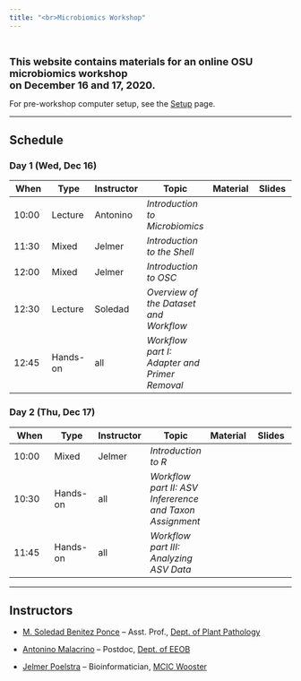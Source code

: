 ```yaml
---
title: "<br>Microbiomics Workshop"
---
```


<style>
.mytable table {
  width:75%;
}
</style>

<br>

<span style="font-size: 18px">**This website contains materials for an online
OSU microbiomics workshop<br>on December 16 and 17, 2020.**</span>

For pre-workshop computer setup, see the [Setup](00_setup.html) page.

----

## Schedule

### Day 1 (Wed, Dec 16)

<div class="mytable">

| When  | Type | Instructor | Topic | Material | Slides
|-|-|-|-|-|-|
| 10:00 | Lecture | Antonino | _Introduction to Microbiomics_ | <a href="01-microbiomics.html" target="_blank"><span style="color: #4b5357;"><i class="fas fa-book fa-lg"></i></span></a> | |
| 11:30 | Mixed | Jelmer | _Introduction to the Shell_ | <a href="02-shell.html" target="_blank"><span style="color: #4b5357;"><i class="fas fa-book fa-lg"></i></span></a> | <a href="02-shell-slides.html" target="_blank"><span style="color: #4b5357;"><i class="fas fa-desktop fa-lg"></i></span></a> |
| 12:00 | Mixed | Jelmer | _Introduction to OSC_ | <a href="03-OSC.html" target="_blank"><span style="color: #4b5357;"><i class="fas fa-book fa-lg"></i></span></a> | <a href="03-OSC-slides.html" target="_blank"><span style="color: #4b5357;"><i class="fas fa-desktop fa-lg"></i></span></a> |
| 12:30 | Lecture | Soledad | _Overview of the Dataset and Workflow_ | <a href="05-data-overview.html" target="_blank"><span style="color: #4b5357;"><i class="fas fa-book fa-lg"></i></span></a> | |
| 12:45 | Hands-on | all | _Workflow part I: Adapter and Primer Removal_ | <a href="04-preprocess-reads.html" target="_blank"><span style="color: #4b5357;"><i class="fas fa-book fa-lg"></i></span></a> | |


</mytable>

### Day 2 (Thu, Dec 17)

<div class="mytable">

| When  | Type | Instructor | Topic | Material | Slides
|-|-|-|-|-|-|
| 10:00 | Mixed | Jelmer | _Introduction to R_ | <a href="06-R.html" target="_blank"><span style="color: #4b5357;"><i class="fas fa-book fa-lg"></i></span></a> | |
| 10:30 | Hands-on | all | _Workflow part II: ASV Infererence and Taxon Assignment_ | <a href="07-ASV-inference.html" target="_blank"><span style="color: #4b5357;"><i class="fas fa-book fa-lg"></i></span></a> | |
| 11:45 | Hands-on | all | _Workflow part III: Analyzing ASV Data_ | <a href="08-postASV-analyis.html" target="_blank"><span style="color: #4b5357;"><i class="fas fa-book fa-lg"></i></span></a> | |

</mytable>

----

## Instructors

- [M. Soledad Benitez Ponce](benitezponce.1@osu.edu) -- Asst. Prof., [Dept. of Plant Pathology](https://plantpath.osu.edu/)

- [Antonino Malacrino](mailto:malacrino.1@osu.edu) -- Postdoc, [Dept. of EEOB](https://eeob.osu.edu/)

- [Jelmer Poelstra](mailto:poelstra.1@osu.edu) -- Bioinformatician, [MCIC Wooster](https://mcic.osu.edu)

<br> <br> <br>
